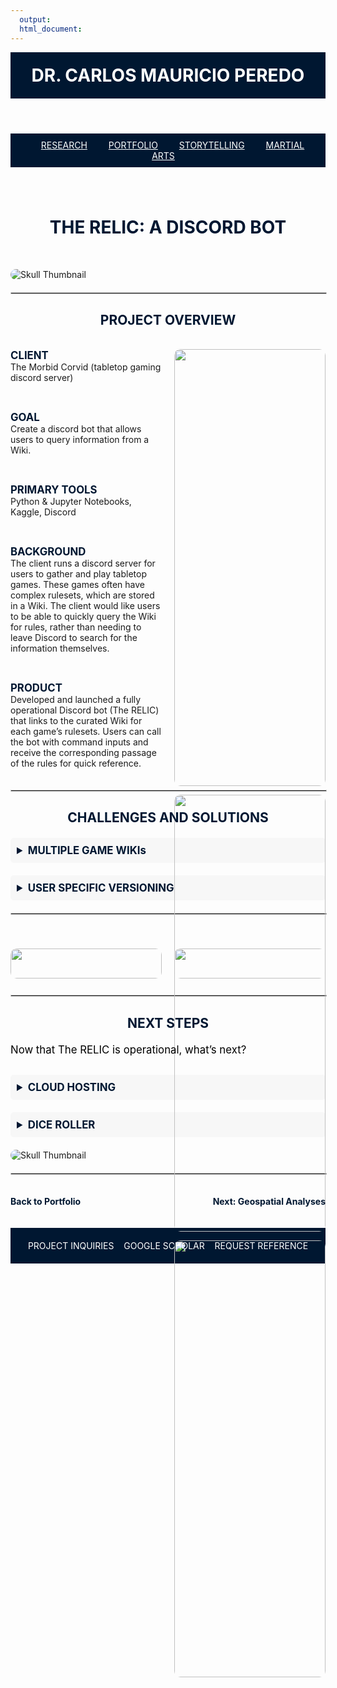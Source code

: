 ```yaml
---
  output:
  html_document:
---
```


<!-- HEADER with Name -->
<header style="text-align: center; padding: 20px; background-color: #001731; color: white;">
  <a href="index.html" style="color: white; text-decoration: none;">
    <h1 style="margin: 0;">DR. CARLOS MAURICIO PEREDO</h1>
  </a>
</header>

<nav style="background-color: #001731; padding: 10px; text-align: center;">
  <a href="Research.html" style="margin: 0 15px; color: white;">RESEARCH</a>
  <a href="Portfolio.html" style="margin: 0 15px; color: white;">PORTFOLIO</a>
  <a href="Storytelling.html" style="margin: 0 15px; color: white;">STORYTELLING</a>
  <a href="TCD.html" style="margin: 0 15px; color: white;">MARTIAL ARTS</a>
</nav>



<!-- Main Header Section -->
<section style="display: flex; flex-direction: column; align-items: center; max-width: 1200px; margin: 40px auto;">
  <h2 style="font-size: 2em; font-weight: bold; margin-bottom: 10px; color: #001731; text-align: center;">THE RELIC: A DISCORD BOT</h2>
</section>



<!-- Image Below the Section -->
<img src="Linked Files/RELIC bot/Bot3.png" alt="Skull Thumbnail" style="display: block; margin: 20px auto; max-width: 100%; height: auto; border-radius: 10px;">

<!-- Horizontal Line Divider as its own section -->
<hr style="width: 100%; border: 1px solid #ccc; margin: 20px auto;">



<!-- Subheading: Project Overview -->
<h3 style="font-size: 1.5em; font-weight: bold; margin-bottom: 20px; color: #001731; text-align: center;">PROJECT OVERVIEW</h3>

::: {style="display: flex; gap: 20px; max-width: 1200px; margin: 0 auto;"}

<!-- Left Column -->
::: {style="flex: 1; max-width: 50%;"}

<span style="font-size: 1.2em; font-weight: bold; color: #001731;">CLIENT</span>  
The Morbid Corvid (tabletop gaming discord server) 

<br>

<span style="font-size: 1.2em; font-weight: bold; color: #001731;">GOAL</span>  
Create a discord bot that allows users to query information from a Wiki.  

<br>

<span style="font-size: 1.2em; font-weight: bold; color: #001731;">PRIMARY TOOLS</span>  
Python & Jupyter Notebooks, Kaggle, Discord  

<br>

<span style="font-size: 1.2em; font-weight: bold; color: #001731;">BACKGROUND</span>  
The client runs a discord server for users to gather and play tabletop games. These games often have complex rulesets, which are stored in a Wiki. The client would like users to be able to quickly query the Wiki for rules, rather than needing to leave Discord to search for the information themselves.

<br>

<span style="font-size: 1.2em; font-weight: bold; color: #001731;">PRODUCT</span>  
Developed and launched a fully operational Discord bot (The RELIC) that links to the curated Wiki for each game’s rulesets. Users can call the bot with command inputs and receive the corresponding passage of the rules for quick reference.  

:::

<!-- Right Column -->
::: {style="flex: 1; max-width: 50%; text-align: center;"}
<img src="Linked Files/RELIC bot/Bot5.png" style="width: 100%; max-width: 400px; height: auto; border-radius: 10px;" alt="">

<img src="Linked Files/RELIC bot/Spellbook.png" style="width: 100%; max-width: 400px; height: auto; border-radius: 10px;" alt="">

<img src="Linked Files/RELIC bot/Cast a Spell.png" style="width: 100%; max-width: 400px; height: auto; border-radius: 10px;" alt="">
:::

:::



<!-- Horizontal Line Divider as its own section -->
<hr style="width: 100%; border: 1px solid #ccc; margin: 20px auto;">

<!-- Details: Challenges and Solutions -->
<h3 style="font-size: 1.5em; font-weight: bold; margin-bottom: 20px; color: #001731; text-align: center;">CHALLENGES AND SOLUTIONS</h3>

<!-- Dropdown Section -->
<details style="margin-bottom: 20px;">
  <summary style="font-size: 1.2em; font-weight: bold; color: #001731; cursor: pointer; padding: 10px; background-color: #f7f7f7; border-radius: 5px;">
    MULTIPLE GAME WIKIs
  </summary>
  <p style="margin: 10px 20px; font-size: 1em; color: black;">
    <b>The Challenge</b>: the client’s rulesets are scattered across multiple different Wikis for each game <br> <br>
    <b>The Solution</b>: create a master Wiki that automatically pulls updates fromhe individual Wiki pages and can be querried individually by the RELIC discord bot.
  </p>
</details>

<details style="margin-bottom: 20px;">
  <summary style="font-size: 1.2em; font-weight: bold; color: #001731; cursor: pointer; padding: 10px; background-color: #f7f7f7; border-radius: 5px;">
    USER SPECIFIC VERSIONING
  </summary>
  <p style="margin: 10px 20px; font-size: 1em; color: black;">
    <b>The Challenge</b>: the client wants different groups of users to be able to modify a game’s rulesets to fit their specific needs. <br> <br>
    <b>The Solution</b>: create game specific Wikis and prompt the users to select their Wiki of choice when first engaging The RELIC bot. Users can then modify their Wikis as needed without pushing changes to the entire server. 
  </p>
</details>



<!-- Horizontal Line Divider as its own section -->
<hr style="width: 100%; border: 1px solid #ccc; margin: 20px auto;">

<!-- Two Side-by-Side Images -->
::: {style="display: flex; gap: 20px; max-width: 1200px; margin: 40px auto; justify-content: center;"}

::: {style="flex: 1; text-align: center;"}
<img src="Linked Files/RELIC bot/Scout Ahead.png" style="width: 100%; max-width: 400px; height: auto; border-radius: 10px;" alt="">
:::

::: {style="flex: 1; text-align: center;"}
<img src="Linked Files/RELIC bot/Give Chase.png" style="width: 100%; max-width: 400px; height: auto; border-radius: 10px;" alt="">
:::

:::



<!-- Horizontal Line Divider as its own section -->
<hr style="width: 100%; border: 1px solid #ccc; margin: 20px auto;">

<!-- Details: Challenges and Solutions -->
<h3 style="font-size: 1.5em; font-weight: bold; margin-bottom: 20px; color: #001731; text-align: center;">NEXT STEPS</h3>
<p style="font-size: 1.2em; max-width: 800px; color: black; margin-bottom: 30px; text-align: left; align-self: flex-start;">
    Now that The RELIC is operational, what's next? 
  </p>

<!-- Dropdown Section -->
<details style="margin-bottom: 20px;">
  <summary style="font-size: 1.2em; font-weight: bold; color: #001731; cursor: pointer; padding: 10px; background-color: #f7f7f7; border-radius: 5px;">
    CLOUD HOSTING
  </summary>
  <p style="margin: 10px 20px; font-size: 1em; color: black;">
    Hosting The RELIC on a cloud based platform will ensure that the bot is always active, not just when a Discord moderator is available to host.   </p>
</details>

<details style="margin-bottom: 20px;">
  <summary style="font-size: 1.2em; font-weight: bold; color: #001731; cursor: pointer; padding: 10px; background-color: #f7f7f7; border-radius: 5px;">
    DICE ROLLER
  </summary>
  <p style="margin: 10px 20px; font-size: 1em; color: black;">
    Tabletop games frequently employ dice rolling mechanics. Adding a dice rolling functionality keeps users from leaving the platform for other tools. 
  </p>
</details>

<!-- Image Below the Section -->
<img src="Linked Files/RELIC bot/Bot4.jpg" alt="Skull Thumbnail" style="display: block; margin: 20px auto; max-width: 100%; height: auto; border-radius: 10px;">



<!-- Horizontal Divider -->
<hr style="width: 100%; border: 1px solid #ccc; margin: 20px auto;">

<!-- Navigation Links -->
<div style="display: flex; justify-content: space-between; max-width: 1200px; margin: 20px auto;">

  <!-- Back to Portfolio -->
  <a href="Portfolio.html" style="font-size: 1em; font-weight: bold; color: #001731; text-decoration: none;">
    Back to Portfolio
  </a>

  <!-- Next Project -->
  <a href="gisviz.html" style="font-size: 1em; font-weight: bold; color: #001731; text-decoration: none;">
    Next: Geospatial Analyses
  </a>

</div>



<!-- FOOTER -->
<footer style="background-color: #001731; color: white; text-align: center; padding: 20px; display: flex; justify-content: space-around; align-items: center;">
  <a href="#" style="color: white; text-decoration: none;">PROJECT INQUIRIES</a>
  <a href="#" style="color: white; text-decoration: none;">GOOGLE SCHOLAR</a>
  <a href="#" style="color: white; text-decoration: none;">REQUEST REFERENCE</a>
</footer>